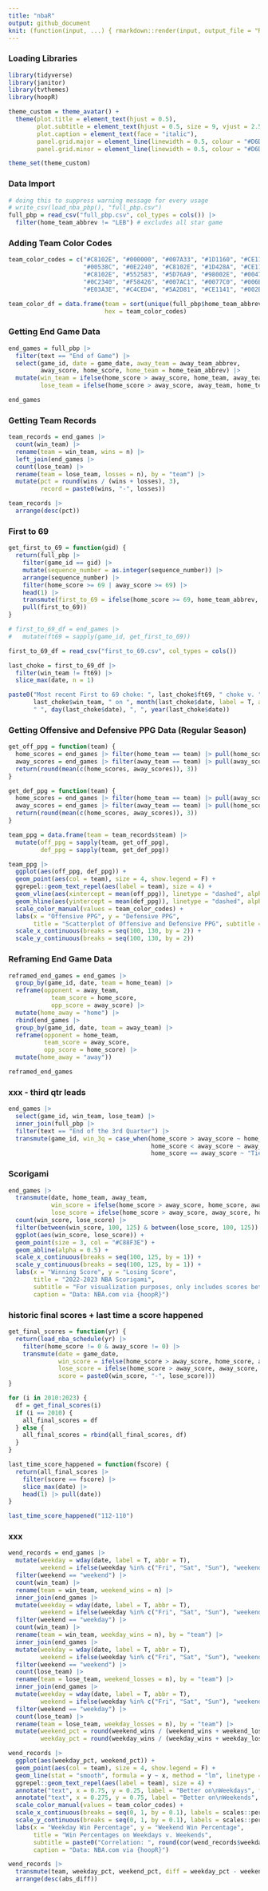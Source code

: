 ```yaml
---
title: "nbaR"
output: github_document
knit: (function(input, ...) { rmarkdown::render(input, output_file = "README.md", envir = globalenv()) })
---
```


### Loading Libraries

```r
library(tidyverse)
library(janitor)
library(tvthemes)
library(hoopR)

theme_custom = theme_avatar() +
  theme(plot.title = element_text(hjust = 0.5),
        plot.subtitle = element_text(hjust = 0.5, size = 9, vjust = 2.5, face = "italic"),
        plot.caption = element_text(face = "italic"),
        panel.grid.major = element_line(linewidth = 0.5, colour = "#D6D0C4"),
        panel.grid.minor = element_line(linewidth = 0.5, colour = "#D6D0C4"))

theme_set(theme_custom)
```

### Data Import

```r
# doing this to suppress warning message for every usage
# write_csv(load_nba_pbp(), "full_pbp.csv")
full_pbp = read_csv("full_pbp.csv", col_types = cols()) |>
  filter(home_team_abbrev != "LEB") # excludes all star game
```

### Adding Team Color Codes

```r
team_color_codes = c("#C8102E", "#000000", "#007A33", "#1D1160", "#CE1141", "#860038",
                     "#00538C", "#0E2240", "#C8102E", "#1D428A", "#CE1141", "#FDBB30",
                     "#C8102E", "#552583", "#5D76A9", "#98002E", "#00471B", "#236192",
                     "#0C2340", "#F58426", "#007AC1", "#0077C0", "#006BB6", "#1D1160",
                     "#E03A3E", "#C4CED4", "#5A2D81", "#CE1141", "#002B5C", "#E31837")

team_color_df = data.frame(team = sort(unique(full_pbp$home_team_abbrev)),
                           hex = team_color_codes)
```


### Getting End Game Data

```r
end_games = full_pbp |>
  filter(text == "End of Game") |>
  select(game_id, date = game_date, away_team = away_team_abbrev,
         away_score, home_score, home_team = home_team_abbrev) |>
  mutate(win_team = ifelse(home_score > away_score, home_team, away_team),
         lose_team = ifelse(home_score > away_score, away_team, home_team))

end_games
```

### Getting Team Records

```r
team_records = end_games |>
  count(win_team) |>
  rename(team = win_team, wins = n) |>
  left_join(end_games |>
  count(lose_team) |>
  rename(team = lose_team, losses = n), by = "team") |>
  mutate(pct = round(wins / (wins + losses), 3),
         record = paste0(wins, "-", losses))

team_records |>
  arrange(desc(pct))
```

### First to 69

```r
get_first_to_69 = function(gid) {
  return(full_pbp |>
    filter(game_id == gid) |>
    mutate(sequence_number = as.integer(sequence_number)) |>
    arrange(sequence_number) |>
    filter(home_score >= 69 | away_score >= 69) |>
    head(1) |>
    transmute(first_to_69 = ifelse(home_score >= 69, home_team_abbrev, away_team_abbrev)) |>
    pull(first_to_69))
}

# first_to_69_df = end_games |>
#   mutate(ft69 = sapply(game_id, get_first_to_69))

first_to_69_df = read_csv("first_to_69.csv", col_types = cols())

last_choke = first_to_69_df |>
  filter(win_team != ft69) |>
  slice_max(date, n = 1)

paste0("Most recent First to 69 choke: ", last_choke$ft69, " choke v. ",
       last_choke$win_team, " on ", month(last_choke$date, label = T, abbr = F),
       " ", day(last_choke$date), ", ", year(last_choke$date))
```

### Getting Offensive and Defensive PPG Data (Regular Season)

```r
get_off_ppg = function(team) {
  home_scores = end_games |> filter(home_team == team) |> pull(home_score)
  away_scores = end_games |> filter(away_team == team) |> pull(away_score)
  return(round(mean(c(home_scores, away_scores)), 3))
}

get_def_ppg = function(team) {
  home_scores = end_games |> filter(home_team == team) |> pull(away_score)
  away_scores = end_games |> filter(away_team == team) |> pull(home_score)
  return(round(mean(c(home_scores, away_scores)), 3))
}

team_ppg = data.frame(team = team_records$team) |>
  mutate(off_ppg = sapply(team, get_off_ppg),
         def_ppg = sapply(team, get_def_ppg))

team_ppg |>
  ggplot(aes(off_ppg, def_ppg)) +
  geom_point(aes(col = team), size = 4, show.legend = F) +
  ggrepel::geom_text_repel(aes(label = team), size = 4) +
  geom_vline(aes(xintercept = mean(off_ppg)), linetype = "dashed", alpha = 0.5) +
  geom_hline(aes(yintercept = mean(def_ppg)), linetype = "dashed", alpha = 0.5) +
  scale_color_manual(values = team_color_codes) +
  labs(x = "Offensive PPG", y = "Defensive PPG",
       title = "Scatterplot of Offensive and Defensive PPG", subtitle = "2022-2023 Season") +
  scale_x_continuous(breaks = seq(100, 130, by = 2)) +
  scale_y_continuous(breaks = seq(100, 130, by = 2))
```

### Reframing End Game Data

```r
reframed_end_games = end_games |>
  group_by(game_id, date, team = home_team) |>
  reframe(opponent = away_team,
            team_score = home_score,
            opp_score = away_score) |>
  mutate(home_away = "home") |>
  rbind(end_games |>
  group_by(game_id, date, team = away_team) |>
  reframe(opponent = home_team,
          team_score = away_score,
          opp_score = home_score) |>
  mutate(home_away = "away"))

reframed_end_games
```

### xxx - third qtr leads

```r
end_games |>
  select(game_id, win_team, lose_team) |>
  inner_join(full_pbp |>
  filter(text == "End of the 3rd Quarter") |>
  transmute(game_id, win_3q = case_when(home_score > away_score ~ home_team_abbrev,
                                        home_score < away_score ~ away_team_abbrev,
                                        home_score == away_score ~ "Tied")), by = "game_id")
```

### Scorigami

```r
end_games |>
  transmute(date, home_team, away_team,
            win_score = ifelse(home_score > away_score, home_score, away_score),
            lose_score = ifelse(home_score > away_score, away_score, home_score)) |>
  count(win_score, lose_score) |>
  filter(between(win_score, 100, 125) & between(lose_score, 100, 125)) |>
  ggplot(aes(win_score, lose_score)) +
  geom_point(size = 3, col = "#C88F3E") +
  geom_abline(alpha = 0.5) +
  scale_x_continuous(breaks = seq(100, 125, by = 1)) +
  scale_y_continuous(breaks = seq(100, 125, by = 1)) +
  labs(x = "Winning Score", y = "Losing Score",
       title = "2022-2023 NBA Scorigami",
       subtitle = "For visualization purposes, only includes scores between 100 and 125",
       caption = "Data: NBA.com via {hoopR}")
```

### historic final scores + last time a score happened

```r
get_final_scores = function(yr) {
  return(load_nba_schedule(yr) |>
    filter(home_score != 0 & away_score != 0) |>
    transmute(date = game_date,
              win_score = ifelse(home_score > away_score, home_score, away_score),
              lose_score = ifelse(home_score > away_score, away_score, home_score),
              score = paste0(win_score, "-", lose_score)))
}

for (i in 2010:2023) {
  df = get_final_scores(i)
  if (i == 2010) {
    all_final_scores = df
  } else {
    all_final_scores = rbind(all_final_scores, df)
  }
}

last_time_score_happened = function(fscore) {
  return(all_final_scores |>
    filter(score == fscore) |>
    slice_max(date) |>
    head(1) |> pull(date))
}

last_time_score_happened("112-110")
```

### xxx

```r
wend_records = end_games |>
  mutate(weekday = wday(date, label = T, abbr = T),
         weekend = ifelse(weekday %in% c("Fri", "Sat", "Sun"), "weekend", "weekday")) |>
  filter(weekend == "weekend") |>
  count(win_team) |>
  rename(team = win_team, weekend_wins = n) |>
  inner_join(end_games |>
  mutate(weekday = wday(date, label = T, abbr = T),
         weekend = ifelse(weekday %in% c("Fri", "Sat", "Sun"), "weekend", "weekday")) |>
  filter(weekend == "weekday") |>
  count(win_team) |>
  rename(team = win_team, weekday_wins = n), by = "team") |>
  inner_join(end_games |>
  mutate(weekday = wday(date, label = T, abbr = T),
         weekend = ifelse(weekday %in% c("Fri", "Sat", "Sun"), "weekend", "weekday")) |>
  filter(weekend == "weekend") |>
  count(lose_team) |>
  rename(team = lose_team, weekend_losses = n), by = "team") |>
  inner_join(end_games |>
  mutate(weekday = wday(date, label = T, abbr = T),
         weekend = ifelse(weekday %in% c("Fri", "Sat", "Sun"), "weekend", "weekday")) |>
  filter(weekend == "weekday") |>
  count(lose_team) |>
  rename(team = lose_team, weekday_losses = n), by = "team") |>
  mutate(weekend_pct = round(weekend_wins / (weekend_wins + weekend_losses), 3),
         weekday_pct = round(weekday_wins / (weekday_wins + weekday_losses), 3))

wend_records |>
  ggplot(aes(weekday_pct, weekend_pct)) +
  geom_point(aes(col = team), size = 4, show.legend = F) +
  geom_line(stat = "smooth", formula = y ~ x, method = "lm", linetype = "dashed", alpha = 0.5) +
  ggrepel::geom_text_repel(aes(label = team), size = 4) +
  annotate("text", x = 0.75, y = 0.25, label = "Better on\nWeekdays", fontface = "italic", alpha = 0.5) +
  annotate("text", x = 0.275, y = 0.75, label = "Better on\nWeekends", fontface = "italic", alpha = 0.5) +
  scale_color_manual(values = team_color_codes) +
  scale_x_continuous(breaks = seq(0, 1, by = 0.1), labels = scales::percent) +
  scale_y_continuous(breaks = seq(0, 1, by = 0.1), labels = scales::percent) +
  labs(x = "Weekday Win Percentage", y = "Weekend Win Percentage",
       title = "Win Percentages on Weekdays v. Weekends",
       subtitle = paste0("Correlation: ", round(cor(wend_records$weekday_pct, wend_records$weekend_pct), 3)),
       caption = "Data: NBA.com via {hoopR}")

wend_records |>
  transmute(team, weekday_pct, weekend_pct, diff = weekday_pct - weekend_pct, abs_diff = abs(diff)) |>
  arrange(desc(abs_diff))
```




















































